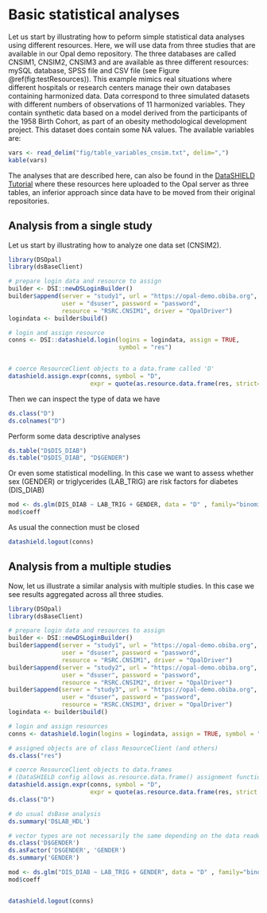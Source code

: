 # Basic statistical analyses


Let us start by illustrating how to peform simple statistical data analyses using different resources. Here, we will use data from three studies that are available in our Opal demo repository. The three databases are called CNSIM1, CNSIM2, CNSIM3 and are available as three different resources: mySQL database, SPSS file and CSV file (see Figure \@ref(fig:testResources)). This example mimics real situations where different hospitals or research centers manage their own databases containing harmonized data. Data correspond to three simulated datasets with different numbers of observations of 11 harmonized variables. They contain synthetic data based on a model derived from the participants of the 1958 Birth Cohort, as part of an obesity methodological development project. This dataset does contain some NA values. The available variables are:


```r
vars <- read_delim("fig/table_variables_cnsim.txt", delim=",")
kable(vars)
```


The analyses that are described here, can also be found in the [DataSHIELD Tutorial](https://data2knowledge.atlassian.net/wiki/spaces/DSDEV/pages/714571780/Tutorial+for+DataSHIELD+users+v5+-+http+bit.ly+intro-DS) where these resources here uploaded to the Opal server as three tables, an inferior approach since data have to be moved from their original repositories.  

## Analysis from a single study

Let us start by illustrating how to analyze one data set (CNSIM2). 


```r
library(DSOpal)
library(dsBaseClient)

# prepare login data and resource to assign
builder <- DSI::newDSLoginBuilder()
builder$append(server = "study1", url = "https://opal-demo.obiba.org", 
               user = "dsuser", password = "password", 
               resource = "RSRC.CNSIM1", driver = "OpalDriver")
logindata <- builder$build()

# login and assign resource
conns <- DSI::datashield.login(logins = logindata, assign = TRUE, 
                               symbol = "res")


# coerce ResourceClient objects to a data.frame called 'D'
datashield.assign.expr(conns, symbol = "D", 
                       expr = quote(as.resource.data.frame(res, strict=TRUE)))
```

Then we can inspect the type of data we have

```r
ds.class("D")
ds.colnames("D")
```

Perform some data descriptive analyses

```r
ds.table("D$DIS_DIAB")
ds.table("D$DIS_DIAB", "D$GENDER")
```

Or even some statistical modelling. In this case we want to assess whether sex (GENDER) or triglycerides (LAB_TRIG) are risk factors for diabetes (DIS_DIAB)

```r
mod <- ds.glm(DIS_DIAB ~ LAB_TRIG + GENDER, data = "D" , family="binomial")
mod$coeff
```

As usual the connection must be closed

```r
datashield.logout(conns)
```


## Analysis from a multiple studies

Now, let us illustrate a similar analysis with multiple studies. In this case we see results aggregated across all three studies.

```r
library(DSOpal)
library(dsBaseClient)

# prepare login data and resources to assign
builder <- DSI::newDSLoginBuilder()
builder$append(server = "study1", url = "https://opal-demo.obiba.org", 
               user = "dsuser", password = "password", 
               resource = "RSRC.CNSIM1", driver = "OpalDriver")
builder$append(server = "study2", url = "https://opal-demo.obiba.org", 
               user = "dsuser", password = "password", 
               resource = "RSRC.CNSIM2", driver = "OpalDriver")
builder$append(server = "study3", url = "https://opal-demo.obiba.org", 
               user = "dsuser", password = "password", 
               resource = "RSRC.CNSIM3", driver = "OpalDriver")
logindata <- builder$build()

# login and assign resources
conns <- datashield.login(logins = logindata, assign = TRUE, symbol = "res")

# assigned objects are of class ResourceClient (and others)
ds.class("res")

# coerce ResourceClient objects to data.frames
# (DataSHIELD config allows as.resource.data.frame() assignment function for the purpose of the demo)
datashield.assign.expr(conns, symbol = "D", 
                       expr = quote(as.resource.data.frame(res, strict = TRUE)))
ds.class("D")

# do usual dsBase analysis
ds.summary('D$LAB_HDL')

# vector types are not necessarily the same depending on the data reader that was used
ds.class('D$GENDER')
ds.asFactor('D$GENDER', 'GENDER')
ds.summary('GENDER')

mod <- ds.glm("DIS_DIAB ~ LAB_TRIG + GENDER", data = "D" , family="binomial")
mod$coeff


datashield.logout(conns)
```
